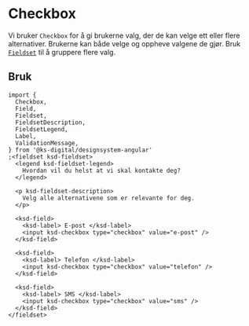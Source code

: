 

<Meta of={CheckboxStories} />

# Checkbox

Vi bruker `Checkbox` for å gi brukerne valg, der de kan velge ett eller flere alternativer. Brukerne kan både velge og oppheve valgene de gjør. Bruk [`Fieldset`](#fieldset) til å gruppere flere valg.

<Primary />

## Bruk

```tsx
import {
  Checkbox,
  Field,
  Fieldset,
  FieldsetDescription,
  FieldsetLegend,
  Label,
  ValidationMessage,
} from '@ks-digital/designsystem-angular'
;<fieldset ksd-fieldset>
  <legend ksd-fieldset-legend>
    Hvordan vil du helst at vi skal kontakte deg?
  </legend>

  <p ksd-fieldset-description>
    Velg alle alternativene som er relevante for deg.
  </p>

  <ksd-field>
    <ksd-label> E-post </ksd-label>
    <input ksd-checkbox type="checkbox" value="e-post" />
  </ksd-field>

  <ksd-field>
    <ksd-label> Telefon </ksd-label>
    <input ksd-checkbox type="checkbox" value="telefon" />
  </ksd-field>

  <ksd-field>
    <ksd-label> SMS </ksd-label>
    <input ksd-checkbox type="checkbox" value="sms" />
  </ksd-field>
</fieldset>
```

